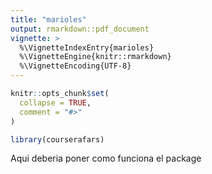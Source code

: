 ```yaml
---
title: "marioles"
output: rmarkdown::pdf_document
vignette: >
  %\VignetteIndexEntry{marioles}
  %\VignetteEngine{knitr::rmarkdown}
  %\VignetteEncoding{UTF-8}
---
```


```r
knitr::opts_chunk$set(
  collapse = TRUE,
  comment = "#>"
)
```

```r
library(courserafars)
```

Aqui deberia poner como funciona el package
